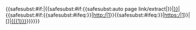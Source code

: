 {{<includeonly>safesubst:</includeonly>#if:{{{1|}}}|{{<includeonly>safesubst:</includeonly>#if:{{<includeonly>safesubst:</includeonly>auto page link/extract|{{{1}}}}}|[[{{<includeonly>safesubst:</includeonly>auto page link/extract|{{{1}}}}}]]|{{<includeonly>safesubst:</includeonly>#if:{{<includeonly>safesubst:</includeonly>#ifeq:{{lc:{{#titleparts:{{{1}}}|2}}}}|http:/|1}}{{<includeonly>safesubst:</includeonly>#ifeq:{{lc:{{#titleparts:{{{1}}}|2}}}}|https:/|1}}|[{{{1}}}]|[[{{{1}}}]]}}}}}}<noinclude>{{doc}}</noinclude>